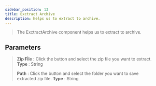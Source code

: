 ```yaml
---
sidebar_position: 13
title: Exctract Archive
description: helps us to extract to archive.
---
```


> The  ExctractArchive component helps us to extract to archive.

## Parameters

> **Zip Fİle** : Click the button and select the zip file you want to extract. **Type** : String
>
> **Path** :  Click the button and select the folder you want to save extracted zip file. **Type** : String
